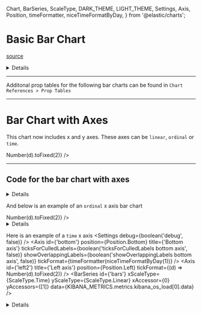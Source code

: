   Chart,
  BarSeries,
  ScaleType,
  DARK_THEME,
  LIGHT_THEME,
  Settings,
  Axis,
  Position,
  timeFormatter,
  niceTimeFormatByDay,
} from '@elastic/charts';

<Meta title="Types of charts/Bar Charts/Basic and with axes" />

# Basic Bar Chart

[source](https://datavizproject.com/data-type/bar-chart/)

<Chart>
    <BarSeries
    id={'bars1'}
    name={'Simple bar series'}
    xScaleType={ScaleType.Linear}
    yScaleType={ScaleType.Linear}
    xAccessor="x"
    yAccessors={['y']}
    data={[
    { x: 0, y: 2 },
    { x: 1, y: 7 },
    { x: 2, y: 3 },
    { x: 3, y: 6 },
    ]}
    />
</Chart>


<details>

Below is a very basic bar chart from Elastic Charts. A bar chart is a chart with rectangular bars with lengths proportional to the values that they represent.  One axis of the chart shows the specific categories being compared, and the other axis represents a discrete value.
Bar charts provide a visual presentation of categorical data. Categorical data is a grouping of data into discrete groups, such as months of the year, age group, shoe sizes, and animals. These categories are usually qualitative. Bars on the chart may be arranged in any order.

``` js
<Chart>
    <BarSeries
    id={'bars1'}
    name={'Simple bar series'}
    xScaleType={ScaleType.Linear}
    yScaleType={ScaleType.Linear}
    xAccessor="x"
    yAccessors={['y']}
    data={[
    { x: 0, y: 2 },
    { x: 1, y: 7 },
    { x: 2, y: 3 },
    { x: 3, y: 6 },
    ]}
    />
</Chart>
```
</details>

***
<Description markdown={BarSeriesPropsTable} />

Additonal prop tables for the following bar charts can be found in `Chart References > Prop Tables`
***

# Bar Chart with Axes

This chart now includes x and y axes. These axes can be `linear`, `ordinal` or `time`.

<Chart>
    <Settings theme={LIGHT_THEME} />
    <Axis id={'bottom'} position={Position.Bottom} title={'Bottom axis'} ticksForCulledLabels={true} />
    <Axis
    id={'left2'}
    title={'Left axis'}
    position={Position.Left}
    tickFormat={(d) => Number(d).toFixed(2)}
    />
    <BarSeries
    id={'bars'}
    xScaleType={ScaleType.Linear}
    yScaleType={ScaleType.Linear}
    xAccessor="x"
    yAccessors={['y']}
    data={[
        { x: 0, y: 2 },
        { x: 1, y: 7 },
        { x: 2, y: 3 },
        { x: 3, y: 6 },
    ]}
    />
</Chart>

***
## Code for the bar chart with axes

<details>

```js
<Chart>
    <Settings theme={LIGHT_THEME} />
    <Axis id={'bottom'} position={Position.Bottom} title={'Bottom axis'} ticksForCulledLabels={true} />
    <Axis
    id={'left2'}
    title={'Left axis'}
    position={Position.Left}
    tickFormat={(d:any) => Number(d).toFixed(2)}
    />
    <BarSeries
    id={'bars'}
    xScaleType={ScaleType.Linear}
    yScaleType={ScaleType.Linear}
    xAccessor="x"
    yAccessors={['y']}
    data={[
        { x: 0, y: 2 },
        { x: 1, y: 7 },
        { x: 2, y: 3 },
        { x: 3, y: 6 },
    ]}
    />
</Chart>
```
</details>

<Description markdown={BarWAxisPropsTable} />

And below is an example of an `ordinal` x axis bar chart

<Chart>
    <Axis id={'bottom'} position={Position.Bottom} title={'Bottom axis'} ticksForCulledLabels={true} />
    <Axis
    id={'left2'}
    title={'Left axis'}
    position={Position.Left}
    tickFormat={(d) => Number(d).toFixed(2)}
    />
    <BarSeries
    id={'bars'}
    xScaleType={ScaleType.Ordinal}
    yScaleType={ScaleType.Linear}
    xAccessor="x"
    yAccessors={['y']}
    data={[
        { x: 'a', y: 2 },
        { x: 'b', y: 7 },
        { x: 'c', y: 3 },
        { x: 'd', y: 6 },
    ]}
    />
</Chart>

<details>

```js

<Chart>
    <Axis id={'bottom'} position={Position.Bottom} title={'Bottom axis'} ticksForCulledLabels={true} />
    <Axis
    id={'left2'}
    title={'Left axis'}
    position={Position.Left}
    tickFormat={(d) => Number(d).toFixed(2)}
    />

    <BarSeries
    id={'bars'}
    xScaleType={ScaleType.Ordinal}
    yScaleType={ScaleType.Linear}
    xAccessor="x"
    yAccessors={['y']}
    data={[
        { x: 'a', y: 2 },
        { x: 'b', y: 7 },
        { x: 'c', y: 3 },
        { x: 'd', y: 6 },
    ]}
    />
</Chart>
```

</details>

Here is an example of a `time` x axis
<Chart>
    <Settings debug={boolean('debug', false)} />
    <Axis
        id={'bottom'}
        position={Position.Bottom}
        title={'Bottom axis'}
        ticksForCulledLabels={boolean('ticksForCulledLabels bottom axis', false)}
        showOverlappingLabels={boolean('showOverlappingLabels bottom axis', false)}
        tickFormat={timeFormatter(niceTimeFormatByDay(1))}
    />
    <Axis
        id={'left2'}
        title={'Left axis'}
        position={Position.Left}
        tickFormat={(d) => Number(d).toFixed(2)}
    />
    <BarSeries
        id={'bars'}
        xScaleType={ScaleType.Time}
        yScaleType={ScaleType.Linear}
        xAccessor={0}
        yAccessors={[1]}
        data={KIBANA_METRICS.metrics.kibana_os_load[0].data}
    />
</Chart>

<details>

```js
<Chart>
    <Settings debug={boolean('debug', false)} />
    <Axis
        id={'bottom'}
        position={Position.Bottom}
        title={'Bottom axis'}
        ticksForCulledLabels={boolean('ticksForCulledLabels bottom axis', false)}
        showOverlappingLabels={boolean('showOverlappingLabels bottom axis', false)}
        tickFormat={timeFormatter(niceTimeFormatByDay(1))}
    />
    <Axis
        id={'left2'}
        title={'Left axis'}
        position={Position.Left}
        tickFormat={(d) => Number(d).toFixed(2)}
    />
    <BarSeries
        id={'bars'}
        xScaleType={ScaleType.Time}
        yScaleType={ScaleType.Linear}
        xAccessor={0}
        yAccessors={[1]}
        data={KIBANA_METRICS.metrics.kibana_os_load[0].data}
    />
</Chart>
```
</details>
